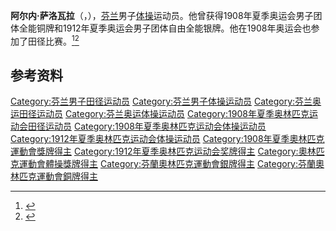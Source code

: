 {{NoteTA|G1=Sports}}
'''阿尔内·萨洛瓦拉'''（{{lang-fi|Aarne Salovaara}}，{{bd|1887年|2月25日|1945年|9月11日}}），[[芬兰|芬兰]]男子[[体操|体操]]运动员。他曾获得1908年夏季奥运会男子团体全能铜牌和1912年夏季奥运会男子团体自由全能银牌。他在1908年奥运会也参加了田径比赛。<ref>{{Cite web|title=Aarne SALOVAARA|url=https://www.olympic.org/aarne-salovaara|accessdate=2021-03-21|work=International Olympic Committee}}</ref><ref>{{cite web|url=https://www.olympedia.org/athletes/67795 |title=Aarne Salovaara |work=Olympedia |access-date=2021-03-02}}</ref>

== 参考资料 ==
{{reflist}}

{{Authority control}}
{{DEFAULTSORT:Salovaara, Aarne}}
[[Category:芬兰男子田径运动员|Category:芬兰男子田径运动员]]
[[Category:芬兰男子体操运动员|Category:芬兰男子体操运动员]]
[[Category:芬兰奥运田径运动员|Category:芬兰奥运田径运动员]]
[[Category:芬兰奥运体操运动员|Category:芬兰奥运体操运动员]]
[[Category:1908年夏季奥林匹克运动会田径运动员|Category:1908年夏季奥林匹克运动会田径运动员]]
[[Category:1908年夏季奥林匹克运动会体操运动员|Category:1908年夏季奥林匹克运动会体操运动员]]
[[Category:1912年夏季奥林匹克运动会体操运动员|Category:1912年夏季奥林匹克运动会体操运动员]]
[[Category:1908年夏季奧林匹克運動會獎牌得主|Category:1908年夏季奧林匹克運動會獎牌得主]]
[[Category:1912年夏季奥林匹克运动会奖牌得主|Category:1912年夏季奥林匹克运动会奖牌得主]]
[[Category:奧林匹克運動會體操獎牌得主|Category:奧林匹克運動會體操獎牌得主]]
[[Category:芬蘭奧林匹克運動會銀牌得主|Category:芬蘭奧林匹克運動會銀牌得主]]
[[Category:芬蘭奧林匹克運動會銅牌得主|Category:芬蘭奧林匹克運動會銅牌得主]]